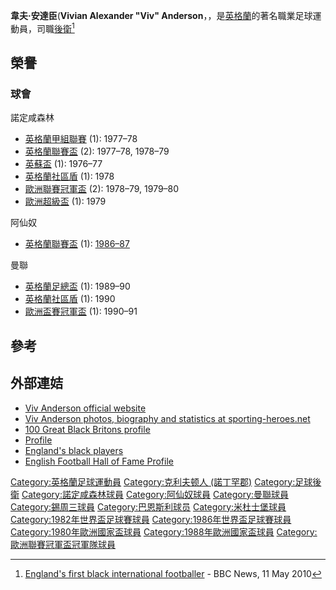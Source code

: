 {{noteTA|G1=足球|G2=英超
|1=zh-hk:安達臣;zh-hant:安德遜;zh-hans:安德逊;
}}
{{Infobox football biography
|           name = 韋夫·安達臣
|          image =
|       fullname = Vivian Alexander Anderson
|     birth_date = {{birth date and age|1956|7|29|df=y}}
|    birth_place = [[英格蘭|英格蘭]][[克利夫頓|克利夫頓]]
|         height = {{convert|6|ft|0.5|in|m|2|abbr=on}}<ref>{{cite book |last1=Barnes |first1=Justyn |last2=Bostock |first2=Adam |last3=Butler |first3=Cliff |last4=Ferguson |first4=Jim |last5=Meek |first5=David |last6=Mitten |first6=Andy |last7=Pilger |first7=Sam |last8=Taylor |first8=Frank OBE |last9=Tyrrell |first9=Tom |title=The Official Manchester United Illustrated Encyclopedia |publisher=Manchester United Books |year=2001 |location=London |isbn=0-233-99964-7 |page=62  }}</ref>
|       position = [[後衛|後衛]]
|         years1 = 1974–1984 |clubs1 = [[诺丁汉森林足球俱乐部|諾定咸森林]]     |caps1 = 328 |goals1 = 15
|         years2 = 1984–1987 |clubs2 = [[阿仙奴|阿仙奴]]                         |caps2 = 120 |goals2 = 9
|         years3 = 1987–1991 |clubs3 = [[曼徹斯特聯足球會|曼聯]]     |caps3 = 54  |goals3 = 3
|         years4 = 1991–1993 |clubs4 = [[谢周三足球俱乐部|錫周三]] |caps4 = 70  |goals4 = 8
|         years5 = 1993–1994 |clubs5 = [[巴恩斯利足球俱乐部|班士利]]                       |caps5 = 20  |goals5 = 3
|         years6 = 1994–1995 |clubs6 = [[米德尔斯堡足球俱乐部|米杜士堡]]             |caps6 = 2   |goals6 = 0
|      totalcaps = 594 |totalgoals = 38
| nationalyears1 = 1978      |nationalteam1 = [[英格蘭21歲以下足球代表隊|英格蘭21歲以下足球代表隊]] |nationalcaps1 = 1  |nationalgoals1 = 0
| nationalyears2 = 1978–1988 |nationalteam2 = [[英格蘭足球代表隊|英格蘭足球代表隊]]              |nationalcaps2 = 30 |nationalgoals2 = 2
|  manageryears1 = 1993–1994 |managerclubs1 = [[巴恩斯利足球俱乐部|班士利]] (球員兼教練)
}}
'''韋夫·安達臣'''('''Vivian Alexander "Viv" Anderson'''，{{bd|1956年|7月29日||}}，是[[英格蘭|英格蘭]]的著名職業足球運動員，司職[[後衛|後衛]]<ref>[http://news.bbc.co.uk/local/nottingham/hi/people_and_places/history/newsid_8649000/8649243.stm England's first black international footballer] {{Wayback|url=http://news.bbc.co.uk/local/nottingham/hi/people_and_places/history/newsid_8649000/8649243.stm |date=20170829210644 }} - BBC News, 11 May 2010</ref>

==榮譽==

===球會===
;諾定咸森林
* [[英格蘭甲組聯賽|英格蘭甲組聯賽]] (1): 1977–78
* [[英格蘭聯賽盃|英格蘭聯賽盃]] (2): 1977–78, 1978–79
* [[英蘇盃|英蘇盃]] (1): 1976–77
* [[英格蘭社區盾|英格蘭社區盾]] (1): 1978
* [[歐洲聯賽冠軍盃|歐洲聯賽冠軍盃]] (2): 1978–79, 1979–80
* [[歐洲超級盃|歐洲超級盃]] (1): 1979

;阿仙奴
*[[英格蘭聯賽盃|英格蘭聯賽盃]] (1): [[1987_Football_League_Cup_Final|1986–87]]

;曼聯
*[[英格蘭足總盃|英格蘭足總盃]] (1): 1989–90
*[[英格蘭社區盾|英格蘭社區盾]] (1): 1990
*[[歐洲盃賽冠軍盃|歐洲盃賽冠軍盃]] (1): 1990–91

==參考==
{{reflist}}

==外部連姞==
*[http://www.vivanderson.co.uk/ Viv Anderson official website] {{Wayback|url=http://www.vivanderson.co.uk/ |date=20101013142343 }}
*[http://www.sporting-heroes.net/football-heroes/searchresults.asp?FootballHeroName=Viv+Anderson Viv Anderson photos, biography and statistics at sporting-heroes.net] {{Wayback|url=http://www.sporting-heroes.net/football-heroes/searchresults.asp?FootballHeroName=Viv+Anderson |date=20110605000441 }}
*[https://web.archive.org/web/20081017124355/http://www.100greatblackbritons.com/bios/viv_anderson.html 100 Great Black Britons profile]
*[http://www.afiwi.com/people2.asp?id=225&name=Vivian+Anderson&coun=0&cat=0&offset= Profile] {{Wayback|url=http://www.afiwi.com/people2.asp?id=225&name=Vivian+Anderson&coun=0&cat=0&offset= |date=20040817052931 }}
*[http://www.englandfootballonline.com/TeamBlack/Black.html England's black players] {{Wayback|url=http://www.englandfootballonline.com/TeamBlack/Black.html |date=20111008063919 }}
*[https://web.archive.org/web/20090519060506/http://www.nationalfootballmuseum.com/pages/fame/Inductees/vivanderson.htm English Football Hall of Fame Profile]

{{1986年世界盃足球賽英格蘭參賽名單}}

{{Authority control}}
{{DEFAULTSORT:Anderson, Viv}}
[[Category:英格蘭足球運動員|Category:英格蘭足球運動員]]
[[Category:克利夫顿人_(諾丁罕郡)|Category:克利夫顿人 (諾丁罕郡)]]
[[Category:足球後衛|Category:足球後衛]]
[[Category:諾定咸森林球員|Category:諾定咸森林球員]]
[[Category:阿仙奴球員|Category:阿仙奴球員]]
[[Category:曼聯球員|Category:曼聯球員]]
[[Category:錫周三球員|Category:錫周三球員]]
[[Category:巴恩斯利球员|Category:巴恩斯利球员]]
[[Category:米杜士堡球員|Category:米杜士堡球員]]
[[Category:1982年世界盃足球賽球員|Category:1982年世界盃足球賽球員]]
[[Category:1986年世界盃足球賽球員|Category:1986年世界盃足球賽球員]]
[[Category:1980年歐洲國家盃球員|Category:1980年歐洲國家盃球員]]
[[Category:1988年歐洲國家盃球員|Category:1988年歐洲國家盃球員]]
[[Category:歐洲聯賽冠軍盃冠軍隊球員|Category:歐洲聯賽冠軍盃冠軍隊球員]]